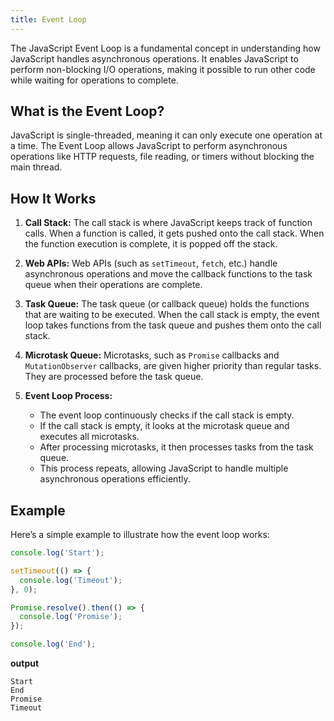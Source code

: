 ```yaml
---
title: Event Loop
---
```


The JavaScript Event Loop is a fundamental concept in understanding how JavaScript handles asynchronous operations. It enables JavaScript to perform non-blocking I/O operations, making it possible to run other code while waiting for operations to complete.

## What is the Event Loop?

JavaScript is single-threaded, meaning it can only execute one operation at a time. The Event Loop allows JavaScript to perform asynchronous operations like HTTP requests, file reading, or timers without blocking the main thread.

## How It Works

1. **Call Stack:** The call stack is where JavaScript keeps track of function calls. When a function is called, it gets pushed onto the call stack. When the function execution is complete, it is popped off the stack.

2. **Web APIs:** Web APIs (such as `setTimeout`, `fetch`, etc.) handle asynchronous operations and move the callback functions to the task queue when their operations are complete.

3. **Task Queue:** The task queue (or callback queue) holds the functions that are waiting to be executed. When the call stack is empty, the event loop takes functions from the task queue and pushes them onto the call stack.

4. **Microtask Queue:** Microtasks, such as `Promise` callbacks and `MutationObserver` callbacks, are given higher priority than regular tasks. They are processed before the task queue.

5. **Event Loop Process:**
   - The event loop continuously checks if the call stack is empty.
   - If the call stack is empty, it looks at the microtask queue and executes all microtasks.
   - After processing microtasks, it then processes tasks from the task queue.
   - This process repeats, allowing JavaScript to handle multiple asynchronous operations efficiently.

## Example

Here’s a simple example to illustrate how the event loop works:

```javascript
console.log('Start');

setTimeout(() => {
  console.log('Timeout');
}, 0);

Promise.resolve().then(() => {
  console.log('Promise');
});

console.log('End');
```

**output**

```
Start
End
Promise
Timeout
```
